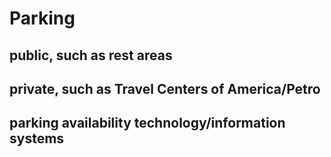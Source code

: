 # Parking

## public, such as rest areas

## private, such as Travel Centers of America/Petro

## parking availability technology/information systems

